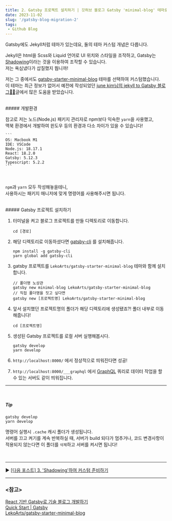```yaml
---
title: 2. Gatsby 프로젝트 설치하기 | 깃허브 블로그 Gatsby 'minimal-blog' 테마로 마이그레이션 하기
date: 2023-11-02
slug: '/gatsby-blog-migration-2'
tags:
 - Github Blog
---
```


Gatsby에도 Jekyll처럼 테마가 있는데요, 둘의 테마 커스텀 개념은 다릅니다.

Jekyll은 html을 Scss와 Liquid 언어로 UI 위치와 스타일을 조작하고,
Gatsby는 [Shadowing](https://www.gatsbyjs.com/docs/how-to/plugins-and-themes/shadowing/)이라는 것을 이용하여 조작할 수 있습니다.  
저는 욕심냈다가 삽질했지 뭡니까!

저는 그 중에서도 [gatsby-starter-minimal-blog](https://www.gatsbyjs.com/starters/LekoArts/gatsby-starter-minimal-blog) 테마를 선택하여 커스텀했습니다.  
이 테마는 최근 정보가 없어서 예전에 작성되었던 [june kim님의 jekyll to Gatsby 블로그👩‍🔧](https://juneyr.dev/jekyll-to-gatsby-%EB%B8%94%EB%A1%9C%EA%B7%B8-%F0%9F%91%A9%E2%80%8D%F0%9F%94%A7)글에서 많은 도움을 받았습니다.

<br />
##### 개발환경

참고로 저는 노드(Node.js) 패키지 관리자로 npm보다 익숙한 `yarn`을 사용했고,  
맥북 환경에서 개발하여 윈도우 등의 환경과 다소 차이가 있을 수 있습니다!

    ```
    OS: Macbook M1
    IDE: VSCode
    Node.js: 18.17.1
    React: 18.2.0
    Gatsby: 5.12.3
    Typescript: 5.2.2
    ```

<br />

`npm`과 `yarn` 모두 작성해놓을테니,  
사용하시는 패키지 매니저에 맞게 명령어를 사용해주시면 됩니다.

<br />
##### Gatsby 프로젝트 설치하기

1. 터미널을 켜고 블로그 프로젝트를 만들 디렉토리로 이동합니다.

   ```
   cd [경로]
   ```

2. 해당 디렉토리로 이동하셨다면 [gatsby-cli](https://www.gatsbyjs.com/docs/reference/gatsby-cli/)
   를 설치해줍니다.

   ```
   npm install -g gatsby-cli
   yarn global add gatsby-cli
   ```

3. gatsby 프로젝트를 `LekoArts/gatsby-starter-minimal-blog` 테마와 함께 설치합니다.

   ```
   // 폴더명 노상관
   gatsby new minimal-blog LekoArts/gatsby-starter-minimal-blog
   // 직접 폴더명을 짓고 싶다면
   gatsby new [프로젝트명] LekoArts/gatsby-starter-minimal-blog
   ```

4. 앞서 설치했던 프로젝트명의 폴더가 해당 디렉토리에 생성됐죠?! 폴더 내부로 이동해줍니다!

   ```
   cd [프로젝트명]
   ```

5. 생성된 Gatsby 프로젝트를 로컬 서버 실행해봅시다.

   ```
   gatsby develop
   yarn develop
   ```

6. `http://localhost:8000/` 에서 정상적으로 띄워진다면 성공!
7. `http://localhost:8000/___graphql` 에서 [GraphQL](https://www.gatsbyjs.com/docs/graphql/) 쿼리로 데이터 작업을 할 수 있는 서버도 같이 띄워집니다.

---

<br />

##### Tip

```
gatsby develop
yarn develop
```

명령어 실행시 `.cache` 캐시 폴더가 생성됩니다.  
서버를 끄고 켜기를 계속 반복하실 때, 서버가 build 되다가 멈추거나, 코드 변경사항이 적용되지 않는다면 이 폴더를 `삭제`하고 서버를 켜시면 됩니다!

<br />

---

▶️ [[다음 포스트] 3. 'Shadowing'하여 커스텀 준비하기](/gatsby-blog-migration-3)

---

### \<참고>

[React 기반 Gatsby로 기술 블로그 개발하기](https://www.inflearn.com/course/gatsby-%EA%B8%B0%EC%88%A0%EB%B8%94%EB%A1%9C%EA%B7%B8)  
[Quick Start | Gatsby](https://www.gatsbyjs.com/docs/quick-start/)  
[LekoArts/gatsby-starter-minimal-blog](https://github.com/LekoArts/gatsby-starter-minimal-blog)
